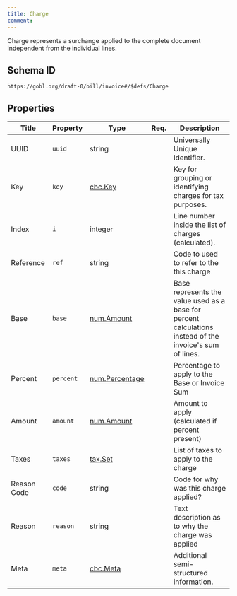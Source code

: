 ```yaml
---
title: Charge
comment: 
---
```


Charge represents a surchange applied to the complete document independent from the individual lines.

## Schema ID

`https://gobl.org/draft-0/bill/invoice#/$defs/Charge`

## Properties

| Title       | Property  | Type                                      | Req. | Description                                                                                              |
|-------------|-----------|-------------------------------------------|------|----------------------------------------------------------------------------------------------------------|
| UUID        | `uuid`    | string                                    |      | Universally Unique Identifier.                                                                           |
| Key         | `key`     | [cbc.Key](/draft-0/cbc/key)               |      | Key for grouping or identifying charges for tax purposes.                                                |
| Index       | `i`       | integer                                   |      | Line number inside the list of charges (calculated).                                                     |
| Reference   | `ref`     | string                                    |      | Code to used to refer to the this charge                                                                 |
| Base        | `base`    | [num.Amount](/draft-0/num/amount)         |      | Base represents the value used as a base for percent calculations instead of the invoice's sum of lines. |
| Percent     | `percent` | [num.Percentage](/draft-0/num/percentage) |      | Percentage to apply to the Base or Invoice Sum                                                           |
| Amount      | `amount`  | [num.Amount](/draft-0/num/amount)         |      | Amount to apply (calculated if percent present)                                                          |
| Taxes       | `taxes`   | [tax.Set](/draft-0/tax/set)               |      | List of taxes to apply to the charge                                                                     |
| Reason Code | `code`    | string                                    |      | Code for why was this charge applied?                                                                    |
| Reason      | `reason`  | string                                    |      | Text description as to why the charge was applied                                                        |
| Meta        | `meta`    | [cbc.Meta](/draft-0/cbc/meta)             |      | Additional semi-structured information.                                                                  |

